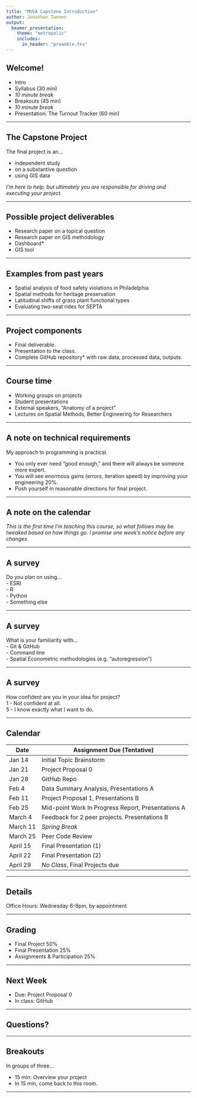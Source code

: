 ```yaml
---
title: "MUSA Capstone Introduction"
author: Jonathan Tannen
output: 
  beamer_presentation:
    theme: "metropolis"
    includes:
      in_header: "preamble.tex"
---
```


## Welcome!
- Intro 
- Syllabus (30 min)
- *10 minute break*
- Breakouts (45 min)
- *10 minute break*
- Presentation: The Turnout Tracker (60 min)

---

## The Capstone Project
The final project is an...

- independent study
- on a substantive question
- using GIS data

*I'm here to help, but ultimately you are responsible for driving and executing your project.*

--- 

## Possible project deliverables

* Research paper on a topical question
* Research paper on GIS methodology
* Dashboard*
* GIS tool

---

## Examples from past years
* Spatial analysis of food safety violations in Philadelphia
* Spatial methods for heritage preservation
* Latitudinal shifts of grass plant functional types
* Evaluating two-seat rides for SEPTA

---

## Project components
* Final deliverable.
* Presentation to the class.
* Complete GitHub repository* with raw data, processed data, outputs.

---

## Course time
* Working groups on projects
* Student presentations
* External speakers, "Anatomy of a project"
* Lectures on Spatial Methods, Better Engineering for Researchers 

---

## A note on technical requirements

My approach to programming is practical. 

- You only ever need "good enough," and there will always be someone more expert.
- You will see enormous gains (errors, iteration speed) by improving your engineering 20%.
- Push yourself in reasonable directions for final project.

---

## A note on the calendar

*This is the first time I'm teaching this course, so what follows may be tweaked based on how things go. I promise one week's notice before any changes.*

---

## A survey

Do you plan on using...  
- ESRI  
- R  
- Python    
- Something else  

---

## A survey

What is your familiarity with...  
- Git & GitHub  
- Command line  
- Spatial Econometric methodologies (e.g. "autoregression")  

---

## A survey

How confident are you in your idea for project?  
1 - Not confident at all.  
5 - I know exactly what I want to do.  

---

## Calendar

| Date | Assignment Due (Tentative)|
|-|--|
|Jan 14| Initial Topic Brainstorm |
|Jan 21| Project Proposal 0 |
|Jan 28| GitHub Repo |
|Feb 4| Data Summary Analysis, Presentations A |
|Feb 11| Project Proposal 1, Presentations B | 
|Feb 25| Mid-point Work In Progress Report, Presentations A |
|March 4| Feedback for 2 peer projects. Presentations B |
|March 11| *Spring Break* | 
|March 25| Peer Code Review | 
|April 15| Final Presentation (1) | 
|April 22| Final Presentation (2) | 
|April 29| *No Class*, Final Projects due |


---

## Details
Office Hours: Wednesday 6-8pm, by appointment

---

## Grading
- Final Project 50%
- Final Presentation 25%
- Assignments & Participation 25%

--- 

## Next Week
- Due: Project Proposal 0
- In class: GitHub

---

## Questions?


---

## Breakouts

In groups of three...

- 15 min: Overview your project
- In 15 min, come back to this room.


---


